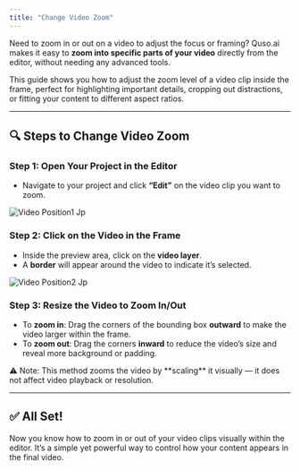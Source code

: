 ```yaml
---
title: "Change Video Zoom"
---
```


Need to zoom in or out on a video to adjust the focus or framing? Quso.ai makes it easy to **zoom into specific parts of your video** directly from the editor, without needing any advanced tools.

This guide shows you how to adjust the zoom level of a video clip inside the frame, perfect for highlighting important details, cropping out distractions, or fitting your content to different aspect ratios.

---

## 🔍 Steps to Change Video Zoom

### **Step 1: Open Your Project in the Editor**

- Navigate to your project and click **“Edit”** on the video clip you want to zoom.

![Video Position1 Jp](/images/video-position1.jpg)

### **Step 2: Click on the Video in the Frame**

- Inside the preview area, click on the **video layer**.
- A **border** will appear around the video to indicate it’s selected.

![Video Position2 Jp](/images/video-position2.jpg)

### **Step 3: Resize the Video to Zoom In/Out**

- To **zoom in**: Drag the corners of the bounding box **outward** to make the video larger within the frame.
- To **zoom out**: Drag the corners **inward** to reduce the video’s size and reveal more background or padding.

<Tip>
  ⚠️ Note: This method zooms the video by **scaling** it visually — it does not affect video playback or resolution.
</Tip>

---

## ✅ All Set\!

Now you know how to zoom in or out of your video clips visually within the editor. It’s a simple yet powerful way to control how your content appears in the final video.
